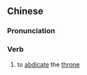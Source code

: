 {{also|禅位}}
==Chinese==
{{zh-forms|s=禅位}}

===Pronunciation===
{{zh-pron
|m=shànwèi
|c=sin6 wai6
|cat=v
}}

===Verb===
{{zh-verb}}

# to [[abdicate]] the [[throne]]